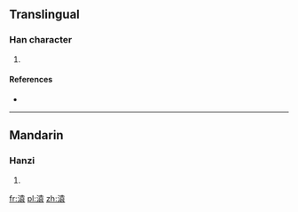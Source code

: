 ==Translingual==

===Han character===
{{Han char|rn=85|rad=水|as=10|sn=13|four=34132|canj=EGRV}}

# {{defn|Han|sort=水10}}

====References====
* {{Han ref|kx=0639.180|dkj=17928|dj=1046.100|hdz=31693.060|uh=6E92|ud=28306|bh=DE5F|bd=56927}}

----

==Mandarin==

===Hanzi===
{{cmn-hanzi|pin=[[yuán]] ([[yuan2]])|wg=yüan<sup>2</sup>}}

# {{defn|lang=cmn|sort=水10}}

[[fr:溒]]
[[pl:溒]]
[[zh:溒]]